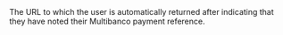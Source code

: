   

  
<ParamField body="ReturnURL" type="string" required>  
<MaxLength255Characters />     
The URL to which the user is automatically returned after indicating that they have noted their Multibanco payment reference.  
</ParamField>